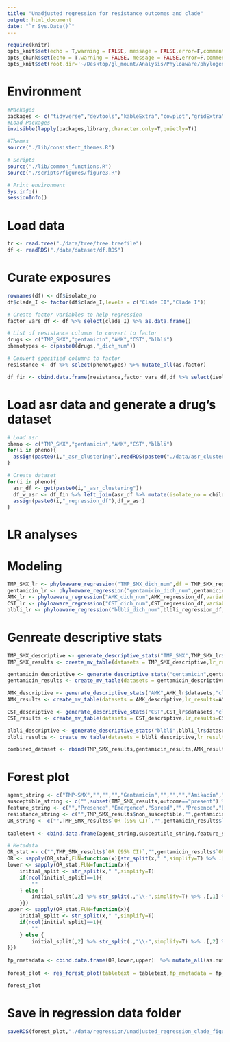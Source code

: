 ```yaml
---
title: "Unadjusted regression for resistance outcomes and clade"
output: html_document
date: "`r Sys.Date()`"
--- 
```


```r
require(knitr)
opts_knit$set(echo = T,warning = FALSE, message = FALSE,error=F,comment=NA) 
opts_chunk$set(echo = T,warning = FALSE, message = FALSE,error=F,comment=NA)
opts_knit$set(root.dir='~/Desktop/gl_mount/Analysis/Phyloaware/phylogenetic-resistance-ms/')
```

# Environment
```r
#Packages
packages <- c("tidyverse","devtools","kableExtra","cowplot","gridExtra",'forestplot','tableone','phyloAMR','ape')   
#Load Packages
invisible(lapply(packages,library,character.only=T,quietly=T))

#Themes
source("./lib/consistent_themes.R")

# Scripts
source("./lib/common_functions.R")
source("./scripts/figures/figure3.R")

# Print environment
Sys.info()
sessionInfo()
```

# Load data
```r
tr <- read.tree("./data/tree/tree.treefile")      
df <- readRDS("./data/dataset/df.RDS")
```

# Curate exposures 
```r
rownames(df) <- df$isolate_no    
df$clade_I <- factor(df$clade_I,levels = c("Clade II","Clade I"))

# Create factor variables to help regression 
factor_vars_df <- df %>% select(clade_I) %>% as.data.frame()

# List of resistance columns to convert to factor
drugs <- c("TMP_SMX","gentamicin","AMK","CST","blbli")
phenotypes <- c(paste0(drugs,"_dich_num"))

# Convert specified columns to factor
resistance <- df %>% select(phenotypes) %>% mutate_all(as.factor) 

df_fin <- cbind.data.frame(resistance,factor_vars_df,df %>% select(isolate_no,Patient_ID,Cx_date))
```

# Load asr data and generate a drug's dataset
```r
# Load asr
pheno <- c("TMP_SMX","gentamicin","AMK","CST","blbli")
for(i in pheno){
  assign(paste0(i,"_asr_clustering"),readRDS(paste0("./data/asr_clustering/",i,"_asr_clustering.RDS")))
}

# Create dataset
for(i in pheno){
  asr_df <- get(paste0(i,"_asr_clustering"))
  df_w_asr <- df_fin %>% left_join(asr_df %>% mutate(isolate_no = child_name))
  assign(paste0(i,"_regression_df"),df_w_asr)
}
```

# LR analyses 
# Modeling 
```r
TMP_SMX_lr <- phyloaware_regression("TMP_SMX_dich_num",df = TMP_SMX_regression_df,variables = "clade_I",first_present = T,patient_id = 'Patient_ID',culture_date = "Cx_date",multivariable = F)
gentamicin_lr <- phyloaware_regression("gentamicin_dich_num",gentamicin_regression_df,variables = "clade_I",first_present = T,patient_id = 'Patient_ID',culture_date = "Cx_date",multivariable = F)   
AMK_lr <- phyloaware_regression("AMK_dich_num",AMK_regression_df,variables = "clade_I",first_present = T,patient_id = 'Patient_ID',culture_date = "Cx_date",multivariable = F)
CST_lr <- phyloaware_regression("CST_dich_num",CST_regression_df,variables = "clade_I",first_present = T,patient_id = 'Patient_ID',culture_date = "Cx_date",multivariable = F)
blbli_lr <- phyloaware_regression("blbli_dich_num",blbli_regression_df,variables ="clade_I",first_present = T,patient_id = 'Patient_ID',culture_date = "Cx_date",multivariable = F)  
```

# Genreate descriptive stats
```r
TMP_SMX_descriptive <- generate_descriptive_stats("TMP_SMX",TMP_SMX_lr$datasets,variables = "clade_I",factorVars = "clade_I")
TMP_SMX_results <- create_mv_table(datasets = TMP_SMX_descriptive,lr_results=TMP_SMX_lr$univariable)  

gentamicin_descriptive <- generate_descriptive_stats("gentamicin",gentamicin_lr$datasets,"clade_I",factorVars = "clade_I")
gentamicin_results <- create_mv_table(datasets = gentamicin_descriptive,lr_results=gentamicin_lr$univariable)

AMK_descriptive <- generate_descriptive_stats("AMK",AMK_lr$datasets,"clade_I",factorVars = "clade_I")
AMK_results <- create_mv_table(datasets = AMK_descriptive,lr_results=AMK_lr$univariable)

CST_descriptive <- generate_descriptive_stats("CST",CST_lr$datasets,"clade_I",factorVars = "clade_I")
CST_results <- create_mv_table(datasets = CST_descriptive,lr_results=CST_lr$univariable)

blbli_descriptive <- generate_descriptive_stats("blbli",blbli_lr$datasets,"clade_I",factorVars = "clade_I")
blbli_results <- create_mv_table(datasets = blbli_descriptive,lr_results=blbli_lr$univariable)
```

```r
combined_dataset <- rbind(TMP_SMX_results,gentamicin_results,AMK_results,CST_results,blbli_results)
```

# Forest plot
```r
agent_string <- c("TMP-SMX","","","","Gentamicin","","","","Amikacin","","","","Colistin","","","","BL/BLI","","","")
susceptible_string <- c("",subset(TMP_SMX_results,outcome=="present") %>% .$susceptible,"","","",subset(gentamicin_results,outcome=="present") %>% .$susceptible,"","","",subset(AMK_results,outcome=="present") %>% .$susceptible,"","","",subset(CST_results,outcome=="present") %>% .$susceptible,"","","",subset(blbli_results,outcome=="present") %>% .$susceptible,"","")
feature_string <- c("","Presence","Emergence","Spread","","Presence","Emergence","Spread","","Presence","Emergence","Spread","","Presence","Emergence","Spread","","Presence","Emergence","Spread")
resistance_string <- c("",TMP_SMX_results$non_susceptible,"",gentamicin_results$non_susceptible,"",AMK_results$non_susceptible,"",CST_results$non_susceptible,"",blbli_results$non_susceptible)
OR_string <- c("",TMP_SMX_results$`OR (95% CI)`,"",gentamicin_results$`OR (95% CI)`,"",AMK_results$`OR (95% CI)`,"",CST_results$`OR (95% CI)`,"",blbli_results$`OR (95% CI)`)%>% str_pad(.,width=19,side='right', pad = "\u00A0")
 
tabletext <- cbind.data.frame(agent_string,susceptible_string,feature_string,resistance_string,OR_string) %>% `colnames<-`(c("agent","susceptible","feature","resistance","OR"))

# Metadata
OR_stat <- c("",TMP_SMX_results$`OR (95% CI)`,"",gentamicin_results$`OR (95% CI)`,"",AMK_results$`OR (95% CI)`,"",CST_results$`OR (95% CI)`,"",blbli_results$`OR (95% CI)`)
OR <- sapply(OR_stat,FUN=function(x){str_split(x," ",simplify=T) %>% .[,1] %>% as.numeric})
lower <- sapply(OR_stat,FUN=function(x){
    initial_split <- str_split(x," ",simplify=T)
    if(ncol(initial_split)==1){
        ""
    } else {
        initial_split[,2] %>% str_split(.,"\\-",simplify=T) %>% .[,1] %>% gsub("\\(","",.) %>% as.numeric
    }})
upper <- sapply(OR_stat,FUN=function(x){
    initial_split <- str_split(x," ",simplify=T)
    if(ncol(initial_split)==1){
        ""
    } else {
        initial_split[,2] %>% str_split(.,"\\-",simplify=T) %>% .[,2] %>% gsub("\\)","",.) %>% as.numeric
}})    
    
fp_rmetadata <- cbind.data.frame(OR,lower,upper)  %>% mutate_all(as.numeric)
  
forest_plot <- res_forest_plot(tabletext = tabletext,fp_rmetadata = fp_rmetadata,outcome_name="ST258 Clade I",type_of_regression="Unadjusted") 

forest_plot
```

# Save in regression data folder
```r
saveRDS(forest_plot,"./data/regression/unadjusted_regression_clade_figure.RDS")
```
